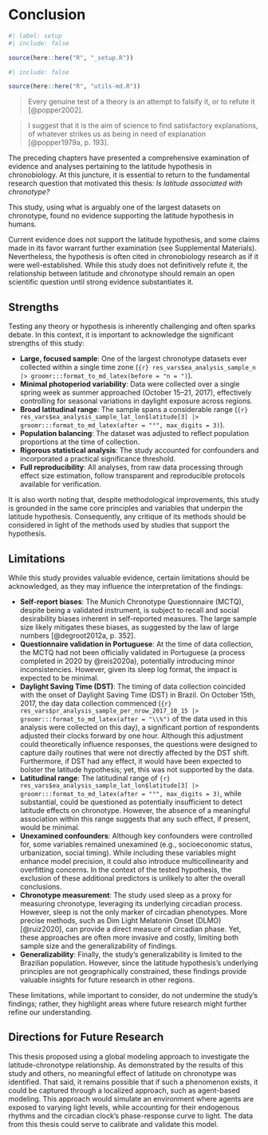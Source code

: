 <!-- %:::% .common h1 begin %:::% -->
# Conclusion {#sec-conclusion}
<!-- %:::% .common h1 end %:::% -->

```r
#| label: setup
#| include: false

source(here::here("R", "_setup.R"))
```

```r
#| include: false

source(here::here("R", "utils-md.R"))
```

::: {.content-visible when-format="html"}
> Every genuine test of a theory is an attempt to falsify it, or to refute it [@popper2002].

> I suggest that it is the aim of science to find satisfactory explanations, of whatever strikes us as being in need of explanation [@popper1979a, p. 193].
:::

::: {.content-visible when-format="pdf"}
```{=latex}
\epigraph{Every genuine test of a theory is an attempt to falsify it, or to refute it.}{--- \textcite{popper2002}}
\vspace*{-1\baselineskip}
\epigraph{I suggest that it is the aim of science to find satisfactory explanations, of whatever strikes us as being in need of explanation.}{--- \textcite[193]{popper1979a}}
% \vspace*{1\baselineskip}
```
:::

The preceding chapters have presented a comprehensive examination of evidence and analyses pertaining to the latitude hypothesis in chronobiology. At this juncture, it is essential to return to the fundamental research question that motivated this thesis: *Is latitude associated with chronotype?*

This study, using what is arguably one of the largest datasets on chronotype, found no evidence supporting the latitude hypothesis in humans.

Current evidence does not support the latitude hypothesis, and some claims made in its favor warrant further examination (see Supplemental Materials). Nevertheless, the hypothesis is often cited in chronobiology research as if it were well-established. While this study does not definitively refute it, the relationship between latitude and chronotype should remain an open scientific question until strong evidence substantiates it.

## Strengths

Testing any theory or hypothesis is inherently challenging and often sparks debate. In this context, it is important to acknowledge the significant strengths of this study:

- **Large, focused sample**: One of the largest chronotype datasets ever collected within a single time zone (`{r} res_vars$ea_analysis_sample_n |> groomr:::format_to_md_latex(before = "n = ")`).
- **Minimal photoperiod variability**: Data were collected over a single spring week as summer approached (October 15–21, 2017), effectively controlling for seasonal variations in daylight exposure across regions.
- **Broad latitudinal range**: The sample spans a considerable range (`{r} res_vars$ea_analysis_sample_lat_lon$latitude[3] |> groomr:::format_to_md_latex(after = "°", max_digits = 3)`).
- **Population balancing**: The dataset was adjusted to reflect population proportions at the time of collection.
- **Rigorous statistical analysis**: The study accounted for confounders and incorporated a practical significance threshold.
- **Full reproducibility**: All analyses, from raw data processing through effect size estimation, follow transparent and reproducible protocols available for verification.

It is also worth noting that, despite methodological improvements, this study is grounded in the same core principles and variables that underpin the latitude hypothesis. Consequently, any critique of its methods should be considered in light of the methods used by studies that support the hypothesis.

## Limitations

While this study provides valuable evidence, certain limitations should be acknowledged, as they may influence the interpretation of the findings:

- **Self-report biases**: The Munich Chronotype Questionnaire (MCTQ), despite being a validated instrument, is subject to recall and social desirability biases inherent in self-reported measures. The large sample size likely mitigates these biases, as suggested by the law of large numbers [@degroot2012a, p. 352].
- **Questionnaire validation in Portuguese**: At the time of data collection, the MCTQ had not been officially validated in Portuguese (a process completed in 2020 by @reis2020a), potentially introducing minor inconsistencies. However, given its sleep log format, the impact is expected to be minimal.
- **Daylight Saving Time (DST)**: The timing of data collection coincided with the onset of Daylight Saving Time (DST) in Brazil. On October 15th, 2017, the day data collection commenced (`{r} res_vars$pr_analysis_sample_per_nrow_2017_10_15 |> groomr:::format_to_md_latex(after = "\\%")` of the data used in this analysis were collected on this day), a significant portion of respondents adjusted their clocks forward by one hour. Although this adjustment could theoretically influence responses, the questions were designed to capture daily routines that were not directly affected by the DST shift. Furthermore, if DST had any effect, it would have been expected to bolster the latitude hypothesis; yet, this was not supported by the data.
- **Latitudinal range**: The latitudinal range of `{r} res_vars$ea_analysis_sample_lat_lon$latitude[3] |> groomr:::format_to_md_latex(after = "°", max_digits = 3)`, while substantial, could be questioned as potentially insufficient to detect latitude effects on chronotype. However, the absence of a meaningful association within this range suggests that any such effect, if present, would be minimal.
- **Unexamined confounders**: Although key confounders were controlled for, some variables remained unexamined (e.g., socioeconomic status, urbanization, social timing). While including these variables might enhance model precision, it could also introduce multicollinearity and overfitting concerns. In the context of the tested hypothesis, the exclusion of these additional predictors is unlikely to alter the overall conclusions.
- **Chronotype measurement**: The study used sleep as a proxy for measuring chronotype, leveraging its underlying circadian process. However, sleep is not the only marker of circadian phenotypes. More precise methods, such as Dim Light Melatonin Onset (DLMO) [@ruiz2020], can provide a direct measure of circadian phase. Yet, these approaches are often more invasive and costly, limiting both sample size and the generalizability of findings.
- **Generalizability**: Finally, the study's generalizability is limited to the Brazilian population. However, since the latitude hypothesis's underlying principles are not geographically constrained, these findings provide valuable insights for future research in other regions.

These limitations, while important to consider, do not undermine the study’s findings; rather, they highlight areas where future research might further refine our understanding.

## Directions for Future Research

This thesis proposed using a global modeling approach to investigate the latitude-chronotype relationship. As demonstrated by the results of this study and others, no meaningful effect of latitude on chronotype was identified. That said, it remains possible that if such a phenomenon exists, it could be captured through a localized approach, such as agent-based modeling. This approach would simulate an environment where agents are exposed to varying light levels, while accounting for their endogenous rhythms and the circadian clock's phase-response curve to light. The data from this thesis could serve to calibrate and validate this model.

<!-- textual end -->

```{=latex}
\postextual

\begingroup
\renewcommand{\baselinestretch}{1}
\setcounter{footnote}{0}
\renewcommand{\thefootnote}{\fnsymbol{footnote}}
\printbibliography[heading=bibheading]
\endgroup

\tocskipone
\tocprintchapternonum
\addcontentsline{toc}{chapter}{\newbibname}
```
